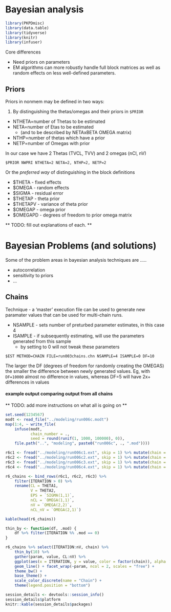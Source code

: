 # Bayesian analysis

```r
library(PKPDmisc)
library(data.table)
library(tidyverse)
library(knitr)
library(infuser)
```

Core differences

* Need priors on parameters
* EM algorithms can more robustly handle full block matrices as well as
random effects on less well-defined parameters.

## Priors

Priors in nonmem may be defined in two ways:

1) By distinguishing the thetas/omegas and their priors in `$PRIOR`

* NTHETA=number of Thetas to be estimated
* NETA=number of Etas to be estimated
    * (and to be described by NETAxBETA OMEGA matrix)
* NTHP=number of thetas which have a prior
* NETP=number of Omegas with prior

In our case we have 2 Thetas (TVCL, TVV) and 2 omegas (nCl, nV)

```
$PRIOR NWPRI NTHETA=2 NETA=2, NTHP=2, NETP=2
```

Or the *preferred way* of distinguishing in the block definitions

* $THETA - fixed effects
* $OMEGA - random effects
* $SIGMA - residual error
* $THETAP - theta prior
* $THETAPV - variance of theta prior
* $OMEGAP - omega prior
* $OMEGAPD - degrees of freedom to prior omega matrix

** TODO: fill out explanations of each. **

# Bayesian Problems (and solutions)

Some of the problem areas in bayesian analysis techniques are .....

* autocorrelation
* sensitivity to priors
* ...

## Chains

Technique - a 'master' execution file can be used to generate new paramater values
that can be used for multi-chain runs.

* NSAMPLE - sets number of preturbed parameter estimates, in this case 4
* ISAMPLE - if subsequently estimating, will use the parameters generated from this sample
    * by setting to 0 will not tweak these parameters

```
$EST METHOD=CHAIN FILE=run003chains.chn NSAMPLE=4 ISAMPLE=0 DF=10
```

The larger the DF (degrees of freedom for randomly creating the OMEGAS) the smaller the
difference between newly generated values. Eg, with `DF=10000` almost no difference in values,
whereas DF=5 will have 2x+ differences in values

#### example output comparing output from all chains

** TODO: add more instructions on what all is going on **

```r
set.seed(1234567)
modt <- read_file("../modeling/run006c.modt")
map(1:4, ~ write_file(
    infuse(modt, 
           chain_number = ., 
           seed = round(runif(1, 1000, 100000), 0)), 
    file.path("..", "modeling", paste0("run006c", ., ".mod"))))
```

```r
r6c1 <- fread("../modeling/run006c1.ext", skip = 1) %>% mutate(chain = 1)
r6c2 <- fread("../modeling/run006c2.ext", skip = 1) %>% mutate(chain = 2)
r6c3 <- fread("../modeling/run006c3.ext", skip = 1) %>% mutate(chain = 3)
r6c4 <- fread("../modeling/run006c4.ext", skip = 1) %>% mutate(chain = 4)
```


```r
r6_chains <- bind_rows(r6c1, r6c2, r6c3) %>% 
    filter(ITERATION > 0) %>%
    rename(CL = THETA1,
           V = THETA2,
           EPS = `SIGMA(1,1)`,
           nCL = `OMEGA(1,1)`,
           nV = `OMEGA(2,2)`,
           nCL_nV = `OMEGA(2,1)`)
```

```r
kable(head(r6_chains))
```
```r
thin_by <- function(df, .mod) {
    df %>% filter(ITERATION %% .mod == 0)
}
```

```r
r6_chains %>% select(ITERATION:nV, chain) %>%
    thin_by(10) %>%
    gather(param, value, CL:nV) %>%
    ggplot(aes(x = ITERATION, y = value, color = factor(chain)), alpha = 0.6) +
    geom_line() + facet_wrap(~param, ncol = 2, scales = "free") +
    theme_bw() +
    base_theme() +
    scale_color_discrete(name = "Chain") + 
    theme(legend.position = "bottom") 
```

```r
session_details <- devtools::session_info()
session_details$platform
knitr::kable(session_details$packages)
```
